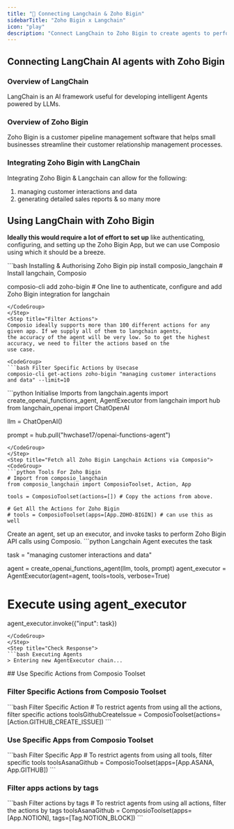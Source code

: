 ```yaml
---
title: "🚀 Connecting Langchain & Zoho Bigin"
sidebarTitle: "Zoho Bigin x Langchain"
icon: "play"
description: "Connect LangChain to Zoho Bigin to create agents to perform tasks using natural language"
---
```


## Connecting LangChain AI agents with Zoho Bigin

### Overview of LangChain

LangChain is an AI framework useful for developing intelligent Agents powered by LLMs.

### Overview of Zoho Bigin

Zoho Bigin is a customer pipeline management software that helps small businesses streamline their customer relationship management processes.

### Integrating Zoho Bigin with LangChain

Integrating Zoho Bigin & Langchain can allow for the following:

1. managing customer interactions and data
2. generating detailed sales reports
& so many more

## Using LangChain with Zoho Bigin

<Steps>
<Step title="Setting Up the Environment">

**Ideally this would require a lot of effort to set up** like authenticating, configuring, and setting up the Zoho Bigin App, but we can use Composio using which it should be a breeze.

<CodeGroup>
```bash Installing & Authorising Zoho Bigin
pip install composio_langchain # Install langchain, Composio 

composio-cli add zoho-bigin # One line to authenticate, configure and add Zoho Bigin integration for langchain
```
</CodeGroup>
</Step>
<Step title="Filter Actions">
Composio ideally supports more than 100 different actions for any given app. If we supply all of them to langchain agents, 
the accuracy of the agent will be very low. So to get the highest accuracy, we need to filter the actions based on the 
use case.

<CodeGroup>
```bash Filter Specific Actions by Usecase
composio-cli get-actions zoho-bigin "managing customer interactions and data" --limit=10
```
</CodeGroup>

</Step>
<Step title="Import Base Packages">

<CodeGroup>
```python Initialise Imports
from langchain.agents import create_openai_functions_agent, AgentExecutor
from langchain import hub
from langchain_openai import ChatOpenAI


llm = ChatOpenAI()

prompt = hub.pull("hwchase17/openai-functions-agent")
```
</CodeGroup>
</Step>
<Step title="Fetch all Zoho Bigin Langchain Actions via Composio">
<CodeGroup>
```python Tools For Zoho Bigin
# Import from composio_langchain
from composio_langchain import ComposioToolset, Action, App

tools = ComposioToolset(actions=[]) # Copy the actions from above. 

# Get All the Actions for Zoho Bigin
# tools = ComposioToolset(apps=[App.ZOHO-BIGIN]) # can use this as well
```
</CodeGroup>
</Step>
<Step title="Execute the Agent">
Create an agent, set up an executor, and invoke tasks to perform Zoho Bigin API calls using Composio. 
<CodeGroup>
```python Langchain Agent executes the task

task = "managing customer interactions and data"

agent = create_openai_functions_agent(llm, tools, prompt)
agent_executor = AgentExecutor(agent=agent, tools=tools, verbose=True)

# Execute using agent_executor
agent_executor.invoke({"input": task})
```
</CodeGroup>
</Step>
<Step title="Check Response">
```bash Executing Agents
> Entering new AgentExecutor chain...
```
</Step>
</Steps>
## Use Specific Actions from Composio Toolset

### Filter Specific Actions from Composio Toolset

<CodeGroup>
```bash Filter Specific Action
# To restrict agents from using all the actions, filter specific actions
toolsGithubCreateIssue = ComposioToolset(actions=[Action.GITHUB_CREATE_ISSUE])
```
</CodeGroup>

### Use Specific Apps from Composio Toolset
<CodeGroup>
```bash Filter Specific App
# To restrict agents from using all tools, filter specific tools
toolsAsanaGithub = ComposioToolset(apps=[App.ASANA, App.GITHUB])
```
</CodeGroup>

### Filter apps actions by tags 
<CodeGroup>
```bash Filter actions by tags
# To restrict agents from using all actions, filter the actions by tags
toolsAsanaGithub = ComposioToolset(apps=[App.NOTION], tags=[Tag.NOTION_BLOCK])
```
</CodeGroup>

